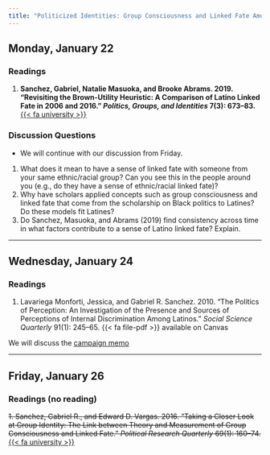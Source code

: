 ```yaml
---
title: "Politicized Identities: Group Consciousness and Linked Fate Among Latinos"
---
```


## Monday, January 22

### Readings 

1. **Sanchez, Gabriel, Natalie Masuoka, and Brooke Abrams. 2019. "Revisiting the Brown-Utility Heuristic: A Comparison of Latino Linked Fate in 2006 and 2016." *Politics, Groups, and Identities* 7(3): 673–83.** [{{< fa university >}}](https://go.openathens.net/redirector/agnesscott.edu?url=https%3A%2F%2Fdoi.org%2F10.1080%2F21565503.2019.1638803)


::: {.content-visible when-format="html"}
### Discussion Questions

- We will continue with our discussion from Friday.

1. What does it mean to have a sense of linked fate with someone from your same ethnic/racial group? Can you see this in the people around you (e.g., do they have a sense of ethnic/racial linked fate)?
2. Why have scholars applied concepts such as group consciousness and linked fate that come from the scholarship on Black politics to Latines? Do these models fit Latines?
3. Do Sanchez, Masuoka, and Abrams (2019) find consistency across time in what factors contribute to a sense of Latino linked fate? Explain.
:::

---


## Wednesday, January 24

### Readings

1. Lavariega Monforti, Jessica, and Gabriel R. Sanchez. 2010. "The Politics of Perception: An Investigation of the Presence and Sources of Perceptions of Internal Discrimination Among Latinos." *Social Science Quarterly* 91(1): 245–65. {{< fa file-pdf >}} available on Canvas

We will discuss the [campaign memo](../assignment/campaign-memo.html)


---


## Friday, January 26

### Readings (no reading)

~~1. Sanchez, Gabriel R., and Edward D. Vargas. 2016. "Taking a Closer Look at Group Identity: The Link between Theory and Measurement of Group Consciousness and Linked Fate." *Political Research Quarterly* 69(1): 160–74.~~ [{{< fa university >}}](https://go.openathens.net/redirector/agnesscott.edu?url=https%3A%2F%2Fdoi.org%2F10.1177%2F1065912915624571) 

